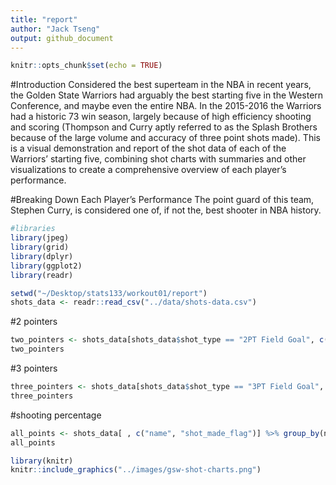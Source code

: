 ```yaml
---
title: "report"
author: "Jack Tseng"
output: github_document
---
```


```r
knitr::opts_chunk$set(echo = TRUE)
```

#Introduction
Considered the best superteam in the NBA in recent years, the Golden State Warriors had arguably the best starting five in the Western Conference, and maybe even the entire NBA. In the 2015-2016 the Warriors had a historic 73 win season, largely because of high efficiency shooting and scoring (Thompson and Curry aptly referred to as the Splash Brothers because of the large volume and accuracy of three point shots made). This is a visual demonstration and report of the shot data of each of the Warriors' starting five, combining shot charts with summaries and other visualizations to create a comprehensive overview of each player's performance.

#Breaking Down Each Player's Performance
The point guard of this team, Stephen Curry, is considered one of, if not the, best shooter in NBA history. 

```r
#libraries
library(jpeg)
library(grid)
library(dplyr)
library(ggplot2)
library(readr)
```

```r
setwd("~/Desktop/stats133/workout01/report")
shots_data <- readr::read_csv("../data/shots-data.csv")
```

#2 pointers
```r
two_pointers <- shots_data[shots_data$shot_type == "2PT Field Goal", c("name", "shot_made_flag")] %>% group_by(name) %>% summarise(total = n(), made = sum(shot_made_flag == "shot_yes")) %>% mutate(perc_made = made/total) %>% arrange(desc(perc_made))
two_pointers
```

#3 pointers
```r
three_pointers <- shots_data[shots_data$shot_type == "3PT Field Goal", c("name", "shot_made_flag")] %>% group_by(name) %>% summarise(total = n(), made = sum(shot_made_flag == "shot_yes")) %>% mutate(perc_made = made/total) %>% arrange(desc(perc_made))
three_pointers
```

#shooting percentage
```r
all_points <- shots_data[ , c("name", "shot_made_flag")] %>% group_by(name) %>% summarise(total = n(), made = sum(shot_made_flag == "shot_yes")) %>% mutate(perc_made = made/total) %>% arrange(desc(perc_made))
all_points
```

```r
library(knitr)
knitr::include_graphics("../images/gsw-shot-charts.png")
```


